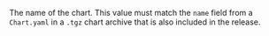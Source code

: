 The name of the chart. This value must match the `name` field from a `Chart.yaml` in a `.tgz` chart archive that is also included in the release.
